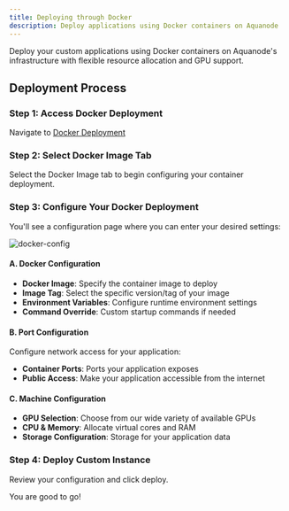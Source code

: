 ```yaml
---
title: Deploying through Docker
description: Deploy applications using Docker containers on Aquanode
---
```


Deploy your custom applications using Docker containers on Aquanode's infrastructure with flexible resource allocation and GPU support.

## Deployment Process

### Step 1: Access Docker Deployment

Navigate to [Docker Deployment](https://console.aquanode.io/workloads/services/docker)

### Step 2: Select Docker Image Tab

Select the Docker Image tab to begin configuring your container deployment.

### Step 3: Configure Your Docker Deployment

You'll see a configuration page where you can enter your desired settings:

![docker-config](../images/apps/docker_config.png)

#### A. Docker Configuration

- **Docker Image**: Specify the container image to deploy
- **Image Tag**: Select the specific version/tag of your image
- **Environment Variables**: Configure runtime environment settings
- **Command Override**: Custom startup commands if needed

#### B. Port Configuration

Configure network access for your application:

- **Container Ports**: Ports your application exposes
- **Public Access**: Make your application accessible from the internet

#### C. Machine Configuration

- **GPU Selection**: Choose from our wide variety of available GPUs
- **CPU & Memory**: Allocate virtual cores and RAM
- **Storage Configuration**: Storage for your application data

### Step 4: Deploy Custom Instance

Review your configuration and click deploy.

You are good to go!